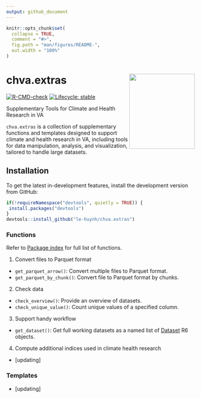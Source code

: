 ```yaml
---
output: github_document
---
```


<!-- README.md is generated from README.Rmd. Please edit that file -->


```r
knitr::opts_chunk$set(
  collapse = TRUE,
  comment = "#>",
  fig.path = "man/figures/README-",
  out.width = "100%"
)
```

# chva.extras <img src="man/figures/logo.png" width = "175" height = "200" align="right" /> 

<!-- badges: start -->
[![R-CMD-check](https://github.com/le-huynh/chva.extras/actions/workflows/R-CMD-check.yaml/badge.svg)](https://github.com/le-huynh/chva.extras/actions/workflows/R-CMD-check.yaml)
[![Lifecycle: stable](https://img.shields.io/badge/lifecycle-stable-brightgreen.svg)](https://lifecycle.r-lib.org/articles/stages.html#stable)
<!-- badges: end -->


Supplementary Tools for Climate and Health Research in VA  

`chva.extras` is a collection of supplementary functions and templates designed 
to support climate and health research in VA, including tools for data manipulation, 
analysis, and visualization, tailored to handle large datasets.  

## Installation

To get the latest in-development features, install the development version from GitHub:

``` r
if(!requireNamespace("devtools", quietly = TRUE)) {
 install.packages("devtools")
}
devtools::install_github("le-huynh/chva.extras")
```

### Functions
Refer to [Package index](https://le-huynh.github.io/chva.extras/reference/index.html) for full list of functions.  

1. Convert files to Parquet format  
- `get_parquet_arrow()`: Convert multiple files to Parquet format.  
- `get_parquet_by_chunk()`: Convert file to Parquet format by chunks.  

2. Check data
- `check_overview()`: Provide an overview of datasets.  
- `check_unique_value()`: Count unique values of a specified column.  

3. Support handy workflow
- `get_dataset()`: Get full working datasets as a named list of [Dataset](https://arrow.apache.org/docs/r/reference/Dataset.html) R6 objects.  

4. Compute additional indices used in climate health research
- [updating]


### Templates
- [updating]

